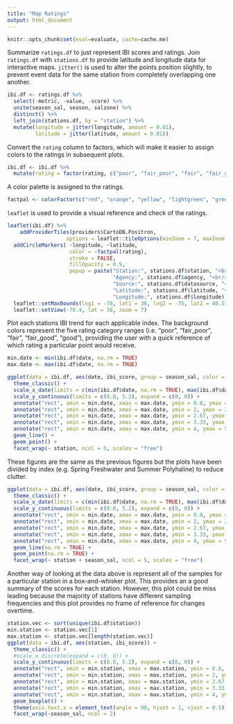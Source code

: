 ```yaml
---
title: "Map Ratings"
output: html_document
---
```

```r
knitr::opts_chunk$set(eval=evaluate, cache=cache.me)
```

Summarize `ratings.df` to just represent IBI scores and ratings. Join `ratings.df` with `stations.df` to provide latitude and longitude data for interactive maps. `jitter()` is used to alter the points position slightly, to prevent event data for the same station from completely overlapping one another.
```r
ibi.df <- ratings.df %>% 
  select(-metric, -value, -score) %>% 
  unite(season_sal, season, salzone) %>% 
  distinct() %>% 
  left_join(stations.df, by = "station") %>% 
  mutate(longitude = jitter(longitude, amount = 0.01),
         latitude = jitter(latitude, amount = 0.01))
```

Convert the `rating` column to factors, which will make it easier to assign colors to the ratings in subsequent plots.
```r
ibi.df <- ibi.df %>% 
  mutate(rating = factor(rating, c("poor", "fair_poor", "fair", "fair_good", "good")))
```

A color palette is assigned to the ratings.
```r
factpal <- colorFactor(c("red", "orange", "yellow", "lightgreen", "green"), ibi.df$rating)
```

`leaflet` is used to provide a visual reference and check of the ratings.
```r
leaflet(ibi.df) %>% 
    addProviderTiles(providers$CartoDB.Positron,
                   options = leaflet::tileOptions(minZoom = 7, maxZoom = 18)) %>% 
  addCircleMarkers( ~longitude, ~latitude,
                    color = ~factpal(rating),
                    stroke = FALSE,
                    fillOpacity = 0.5,
                    popup = paste("Station:", stations.df$station, "<br/>",
                                  "Agency:", stations.df$agency, "<br/>",
                                  "Source:", stations.df$datasource, "<br/>",
                                  "Latitude:", stations.df$latitude, "<br/>",
                                  "Longitude:", stations.df$longitude)) %>% 
  leaflet::setMaxBounds(lng1 = -78, lat1 = 36, lng2 = -75, lat2 = 40.5) %>% 
  leaflet::setView(-76.4, lat = 38, zoom = 7) 

```

Plot each stations IBI trend for each applicable index. The background colors represent the five rating category ranges (i.e. "poor", "fair_poor", "fair", "fair_good", "good"), providing the user with a quick reference of which rating a particular point would receive.
```r
min.date <- min(ibi.df$date, na.rm = TRUE)
max.date <- max(ibi.df$date, na.rm = TRUE)

ggplot(data = ibi.df, aes(date, ibi_score, group = season_sal, color = season_sal)) +
  theme_classic() +
  scale_x_date(limits = c(min(ibi.df$date, na.rm = TRUE), max(ibi.df$date, na.rm = TRUE)), expand = c(0, 0)) +
  scale_y_continuous(limits = c(0.8, 5.2), expand = c(0, 0)) +
  annotate("rect", xmin = min.date, xmax = max.date, ymin = 0.8, ymax = 2, fill = "red", alpha = 0.25) +
  annotate("rect", xmin = min.date, xmax = max.date, ymin = 2, ymax = 2.67, fill = "orange", alpha = 0.25) +
  annotate("rect", xmin = min.date, xmax = max.date, ymin = 2.67, ymax = 3.33, fill = "yellow", alpha = 0.25) +
  annotate("rect", xmin = min.date, xmax = max.date, ymin = 3.33, ymax = 4, fill = "lightgreen", alpha = 0.25) +
  annotate("rect", xmin = min.date, xmax = max.date, ymin = 4, ymax = 5.2, fill = "green", alpha = 0.25) +
  geom_line() +
  geom_point() +
  facet_wrap(~ station, ncol = 5, scales = "free")

```

These figures are the same as the previous figures but the plots have been divided by index (e.g. Spring Freshwater and Summer Polyhaline) to reduce clutter.
```r
ggplot(data = ibi.df, aes(date, ibi_score, group = season_sal, color = season_sal)) +
  theme_classic() +
  scale_x_date(limits = c(min(ibi.df$date, na.rm = TRUE), max(ibi.df$date, na.rm = TRUE)), expand = c(0, 0)) +
  scale_y_continuous(limits = c(0.8, 5.2), expand = c(0, 0)) +
  annotate("rect", xmin = min.date, xmax = max.date, ymin = 0.8, ymax = 2, fill = "red", alpha = 0.25) +
  annotate("rect", xmin = min.date, xmax = max.date, ymin = 2, ymax = 2.67, fill = "orange", alpha = 0.25) +
  annotate("rect", xmin = min.date, xmax = max.date, ymin = 2.67, ymax = 3.33, fill = "yellow", alpha = 0.25) +
  annotate("rect", xmin = min.date, xmax = max.date, ymin = 3.33, ymax = 4, fill = "lightgreen", alpha = 0.25) +
  annotate("rect", xmin = min.date, xmax = max.date, ymin = 4, ymax = 5.2, fill = "green", alpha = 0.25) +
  geom_line(na.rm = TRUE) +
  geom_point(na.rm = TRUE) +
  facet_wrap(~ station + season_sal, ncol = 5, scales = "free")

```

Another way of looking at the data above is represent all of the samples for a particular station in a box-and-whisker plot. This provides an a good summary of the scores for each station. However, this plot could be miss leading because the majority of stations have different sampling frequencies and this plot provides no frame of reference for changes overtime.
```r

station.vec <- sort(unique(ibi.df$station))
min.station <- station.vec[1]
max.station <- station.vec[length(station.vec)]
ggplot(data = ibi.df, aes(station, ibi_score)) +
  theme_classic() +
  #scale_x_discrete(expand = c(0, 0)) +
  scale_y_continuous(limits = c(0.8, 5.2), expand = c(0, 0)) +
  annotate("rect", xmin = min.station, xmax = max.station, ymin = 0.8, ymax = 2, fill = "red", alpha = 0.25) +
  annotate("rect", xmin = min.station, xmax = max.station, ymin = 2, ymax = 2.67, fill = "orange", alpha = 0.25) +
  annotate("rect", xmin = min.station, xmax = max.station, ymin = 2.67, ymax = 3.33, fill = "yellow", alpha = 0.25) +
  annotate("rect", xmin = min.station, xmax = max.station, ymin = 3.33, ymax = 4, fill = "lightgreen", alpha = 0.25) +
  annotate("rect", xmin = min.station, xmax = max.station, ymin = 4, ymax = 5.2, fill = "green", alpha = 0.25) +
  geom_boxplot() +
  theme(axis.text.x = element_text(angle = 90, hjust = 1, vjust = 0.5)) +
  facet_wrap(~season_sal, ncol = 2)
```

